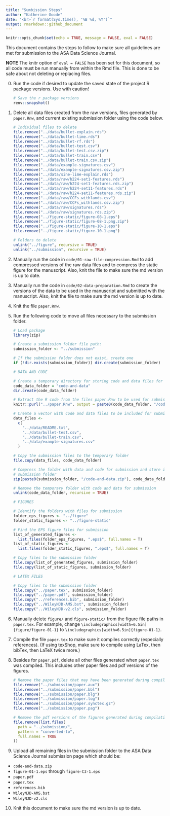 ```yaml
---
title: "Sumbission Steps"
author: "Katherine Goode"
date: "<br>`r format(Sys.time(), '%B %d, %Y')`"
output: rmarkdown::github_document
---
```


```r
knitr::opts_chunk$set(echo = TRUE, message = FALSE, eval = FALSE)
```

This document contains the steps to follow to make sure all guidelines are met for submission to the ASA Data Science Journal.

**NOTE** The knitr option of `eval = FALSE` has been set for this document, so all code must be run manually from within the Rmd file. This is done to be safe about not deleting or replacing files.

0. Run the code if desired to update the saved state of the project R package versions. Use with caution!

    ```r
    # Save the r package versions
    renv::snapshot()
    ```

1. Delete all data files created from the raw versions, files generated by `paper.Rnw`, and current existing submission folder using the code below. 

    ```r
    # Individual files to delete
    file.remove("../data/bullet-explain.rds")
    file.remove("../data/bullet-lime.rds")
    file.remove("../data/bullet-rf.rds")
    file.remove("../data/bullet-test.csv")
    file.remove("../data/bullet-test.csv.zip")
    file.remove("../data/bullet-train.csv")
    file.remove("../data/bullet-train.csv.zip")
    file.remove("../data/example-signatures.csv")
    file.remove("../data/example-signatures.csv.zip")
    file.remove("../data/sine-lime-explain.rds")
    file.remove("../data/raw/h224-set1-features.rds")
    file.remove("../data/raw/h224-set1-features.rds.zip")
    file.remove("../data/raw/h224-set11-features.rds")
    file.remove("../data/raw/h224-set11-features.rds.zip")
    file.remove("../data/raw/CCFs_withlands.csv")
    file.remove("../data/raw/CCFs_withlands.csv.zip")
    file.remove("../data/raw/signatures.rds")
    file.remove("../data/raw/signatures.rds.zip")
    file.remove("../figure-static/figure-08-1.eps")
    file.remove("../figure-static/figure-08-1.png.zip")
    file.remove("../figure-static/figure-10-1.eps")
    file.remove("../figure-static/figure-10-1.png")
    
    # Folders to delete
    unlink("../figure", recursive = TRUE)
    unlink("../submission", recursive = TRUE)
    ```

2. Manually run the code in `code/01-raw-file-compression.Rmd` to add compressed versions of the raw data files and to compress the static figure for the manuscript. Also, knit the file to make sure the md version is up to date.

3. Manually run the code in `code/02-data-preparation.Rmd` to create the versions of the data to be used in the manuscript and submitted with the manuscript. Also, knit the file to make sure the md version is up to date.

4. Knit the file `paper.Rnw`.

5. Run the following code to move all files necessary to the submission folder.

    ```r
    # Load package
    library(zip)
    
    # Create a submission folder file path:
    submission_folder <- "../submission"
    
    # If the submission folder does not exist, create one
    if (!dir.exists(submission_folder)) dir.create(submission_folder) 
    
    # DATA AND CODE
    
    # Create a temporary directory for storing code and data files for submission
    code_data_folder = "code-and-data"
    dir.create(code_data_folder) 
    
    # Extract the R code from the files paper.Rnw to be used for submission
    knitr::purl("../paper.Rnw", output = paste0(code_data_folder, "/code.R"))
    
    # Create a vector with code and data files to be included for submission 
    data_files <-
      c(
        "../data/README.txt",
        "../data/bullet-test.csv",
        "../data/bullet-train.csv",
        "../data/example-signatures.csv"
      )
    
    # Copy the submission files to the temporary folder
    file.copy(data_files, code_data_folder)
    
    # Compress the folder with data and code for submission and store it in the 
    # submission folder
    zip(paste0(submission_folder, "/code-and-data.zip"), code_data_folder)
    
    # Remove the temporary folder with code and data for submission
    unlink(code_data_folder, recursive = TRUE)
    
    # FIGURES 
    
    # Identify the folders with files for submission
    folder_eps_figures <- "../figure"
    folder_static_figures <- "../figure-static"
    
    # Find the EPS figure files for submission
    list_of_generated_figures <-
      list.files(folder_eps_figures, ".eps$", full.names = T)
    list_of_static_figures <-
      list.files(folder_static_figures, ".eps$", full.names = T)
    
    # Copy files to the submission folder
    file.copy(list_of_generated_figures, submission_folder)
    file.copy(list_of_static_figures, submission_folder)
    
    # LATEX FILES
    
    # Copy files to the submission folder
    file.copy("../paper.tex", submission_folder)
    file.copy("../paper.pdf", submission_folder)
    file.copy("../references.bib", submission_folder)
    file.copy("../WileyNJD-AMS.bst", submission_folder)
    file.copy("../WileyNJD-v2.cls", submission_folder)
    ```

6. Manually delete `figure/` and `figure-static/` from the figure file paths in `paper.tex`. For example, change `\includegraphics[width=6.5in]{figure/figure-01-1}` to `\includegraphics[width=6.5in]{figure-01-1}`.

7. Compile the file `paper.tex` to make sure it compiles correctly (especially references). (If using texShop, make sure to compile using LaTex, then bibTex, then LaTeX twice more.)

8. Besides for `paper.pdf`, delete all other files generated when `paper.tex` was compiled. This includes other paper files and pdf versions of the figures.

    ```r
    # Remove the paper files that may have been generated during compilation
    file.remove("../submission/paper.aux")
    file.remove("../submission/paper.bbl")
    file.remove("../submission/paper.blg")
    file.remove("../submission/paper.log")
    file.remove("../submission/paper.synctex.gz")
    file.remove("../submission/paper.pag")
    
    # Remove the pdf versions of the figures generated during compilation
    file.remove(list.files(
      path = "../submission/",
      pattern = "converted-to",
      full.names = TRUE
    ))
    ```
    
9. Upload all remaining files in the submission folder to the ASA Data Science Journal submission page which should be:

  - `code-and-data.zip`
  - `figure-01-1.eps` through `figure-C3-1.eps`
  - `paper.pdf`
  - `paper.tex`
  - `references.bib`
  - `WileyNJD-AMS.bst`
  - `WileyNJD-v2.cls`

10. Knit this document to make sure the md version is up to date.